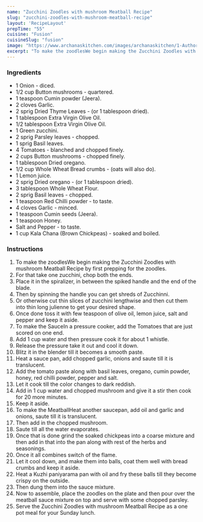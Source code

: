 ---
name: "Zucchini Zoodles with mushroom Meatball Recipe"
slug: "zucchini-zoodles-with-mushroom-meatball-recipe"
layout: 'RecipeLayout'
prepTime: "55"
cuisine: "Fusion"
cuisineSlug: "fusion"
image: "https://www.archanaskitchen.com/images/archanaskitchen/1-Author/sibyl_sunitha/Zucchini_Zoodles_with_mushroom_Meatball_Recipe.jpg"
excerpt: "To make the zoodlesWe begin making the Zucchini Zoodles with mushroom Meatball Recipe by first prepping for the zoodles"
---

### Ingredients

- 1 Onion - diced.
- 1/2 cup Button mushrooms - quartered.
- 1 teaspoon Cumin powder (Jeera).
- 2 cloves Garlic.
- 2 sprig Dried Thyme Leaves - (or 1 tablespoon dried).
- 1 tablespoon Extra Virgin Olive Oil.
- 1/2 tablespoon Extra Virgin Olive Oil.
- 1 Green zucchini.
- 2 sprig Parsley leaves - chopped.
- 1 sprig Basil leaves.
- 4 Tomatoes - blanched and chopped finely.
- 2 cups Button mushrooms - chopped finely.
- 1 tablespoon Dried oregano.
- 1/2 cup Whole Wheat Bread crumbs - (oats will also do).
- 1 Lemon juice.
- 2 sprig Dried oregano - (or 1 tablespoon dried).
- 3 tablespoon Whole Wheat Flour.
- 2 sprig Basil leaves - chopped.
- 1 teaspoon Red Chilli powder - to taste.
- 4 cloves Garlic - minced.
- 1 teaspoon Cumin seeds (Jeera).
- 1 teaspoon Honey.
- Salt and Pepper - to taste.
- 1 cup Kala Chana (Brown Chickpeas) - soaked and boiled.

### Instructions

1. To make the zoodlesWe begin making the Zucchini Zoodles with mushroom Meatball Recipe by first prepping for the zoodles.
1. For that take one zucchini, chop both the ends.
1. Place it in the spiralizer, in between the spiked handle and the end of the blade.
1. Then by spinning the handle you can get shreds of Zucchinni.
1. Or otherwise cut thin slices of zucchini lengthwise and then cut them into thin long julienne to get your desired shape.
1. Once done toss it with few teaspoon of olive oil, lemon juice, salt and pepper and keep it aside.
1. To make the SauceIn a pressure cooker, add the Tomatoes that are just scored on one end.
1. Add 1 cup water and then pressure cook it for about 1 whistle.
1. Release the pressure take it out and cool it down.
1. Blitz it in the blender till it becomes a smooth paste.
1. Heat a sauce pan, add chopped garlic, onions and saute till it is translucent.
1. Add the tomato paste along with basil leaves, oregano, cumin powder, honey, red chilli powder, pepper and salt.
1. Let it cook till the color changes to dark reddish.
1. Add in 1 cup water and chopped mushroom and give it a stir then cook for 20 more minutes.
1. Keep it aside.
1. To make the MeatballHeat another saucepan, add oil and garlic and onions, saute till it is translucent.
1. Then add in the chopped mushroom.
1. Saute till all the water evaporates.
1. Once that is done grind the soaked chickpeas into a coarse mixture and then add in that into the pan along with rest of the herbs and seasonings.
1. Once it all combines switch of the flame.
1. Let it cool down, and make them into balls, coat them well with bread crumbs and keep it aside.
1. Heat a Kuzhi paniyarama pan with oil and fry these balls till they become crispy on the outside.
1. Then dung them into the sauce mixture.
1. Now to assemble, place the zoodles on the plate and then pour over the meatball sauce mixture on top and serve with some chopped parsley.
1. Serve the Zucchini Zoodles with mushroom Meatball Recipe as a one pot meal for your Sunday lunch.
